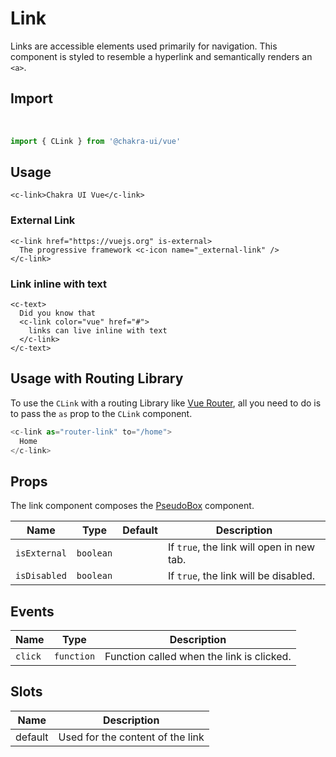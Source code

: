 
<SEO
  title="Link"
  description="Links are accessible elements used primarily for navigation. This component is styled to resemble a hyperlink and semantically renders an <a>."
/>

# Link

Links are accessible elements used primarily for navigation. This component is styled to resemble a hyperlink and semantically renders an `<a>`.

## Import

<br />

```js
import { CLink } from '@chakra-ui/vue'
```

## Usage

```vue live=true
<c-link>Chakra UI Vue</c-link>
```

### External Link

```vue live=true
<c-link href="https://vuejs.org" is-external>
  The progressive framework <c-icon name="_external-link" />
</c-link>
```

### Link inline with text

```vue live=true
<c-text>
  Did you know that 
  <c-link color="vue" href="#">
    links can live inline with text
  </c-link>
</c-text>
```

## Usage with Routing Library

To use the `CLink` with a routing Library like [Vue Router](https://router.vuejs.org),
all you need to do is to pass the `as` prop to the `CLink` component.

```js
<c-link as="router-link" to="/home">
  Home
</c-link>
```

## Props

The link component composes the [PseudoBox](/pseudobox) component.

| Name         | Type      | Default | Description                               |
| ------------ | --------- | ------- | ----------------------------------------- |
| `isExternal` | `boolean` |         | If `true`, the link will open in new tab. |
| `isDisabled` | `boolean` |         | If `true`, the link will be disabled.     |

## Events

| Name    | Type       | Description                               |
| ------- | ---------- | ----------------------------------------- |
| `click` | `function` | Function called when the link is clicked. |

## Slots

| Name    | Description                      |
| ------- | -------------------------------- |
| default | Used for the content of the link |
